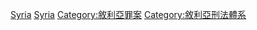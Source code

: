 [[Category:各国囚犯及被拘留者|Syria]]
[[Category:亞洲囚犯及被拘留者|Syria]]
[[Category:敘利亞罪案|Category:敘利亞罪案]]
[[Category:敘利亞刑法體系|Category:敘利亞刑法體系]]